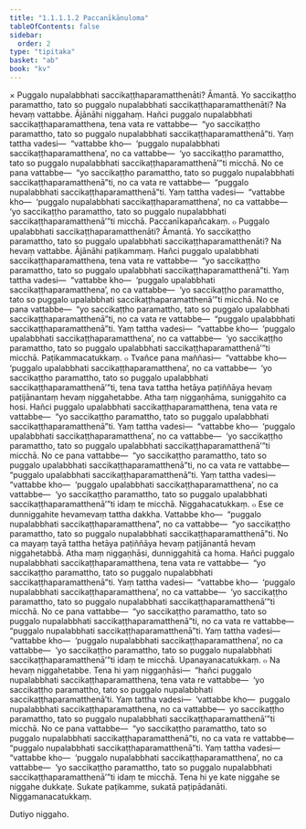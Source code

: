 ```yaml
---
title: "1.1.1.1.2 Paccanīkānuloma"
tableOfContents: false
sidebar:
  order: 2
type: "tipitaka"
basket: "ab"
book: "kv"
---
```



<DynamicBreadcrumb />

<Division number="6" book="kv" bookNo="32" page="4">

<Paragraph number="21" book="kv">
× Puggalo nupalabbhati saccikaṭṭhaparamatthenāti? Āmantā. Yo saccikaṭṭho paramattho, tato so puggalo nupalabbhati saccikaṭṭhaparamatthenāti? Na hevaṃ vattabbe.
</Paragraph>

<Paragraph number="22" book="kv">
Ājānāhi niggahaṃ. Hañci puggalo nupalabbhati saccikaṭṭhaparamatthena, tena vata re vattabbe—  “yo saccikaṭṭho paramattho, tato so puggalo nupalabbhati saccikaṭṭhaparamatthenā”ti. Yaṃ tattha vadesi—  “vattabbe kho—  ‘puggalo nupalabbhati saccikaṭṭhaparamatthena’, no ca vattabbe—  ‘yo saccikaṭṭho paramattho, tato so puggalo nupalabbhati saccikaṭṭhaparamatthenā’”ti micchā.
</Paragraph>

<Paragraph number="23" book="kv">
No ce pana vattabbe—  “yo saccikaṭṭho paramattho, tato so puggalo nupalabbhati saccikaṭṭhaparamatthenā”ti, no ca vata re vattabbe—  “puggalo nupalabbhati saccikaṭṭhaparamatthenā”ti. Yaṃ tattha vadesi—  “vattabbe kho—  ‘puggalo nupalabbhati saccikaṭṭhaparamatthena’, no ca vattabbe—  ‘yo saccikaṭṭho paramattho, tato so puggalo nupalabbhati saccikaṭṭhaparamatthenā’”ti micchā.

</Paragraph>
</Division>

<Paragraph number="24" type="center" book="kv">
Paccanīkapañcakaṃ.


</Paragraph>

<Division number="7" book="kv" bookNo="32" page="5">

<Paragraph number="25" book="kv">
๐ Puggalo upalabbhati saccikaṭṭhaparamatthenāti? Āmantā. Yo saccikaṭṭho paramattho, tato so puggalo upalabbhati saccikaṭṭhaparamatthenāti? Na hevaṃ vattabbe.
</Paragraph>

<Paragraph number="26" book="kv">
Ājānāhi paṭikammaṃ. Hañci puggalo upalabbhati saccikaṭṭhaparamatthena, tena vata re vattabbe—  “yo saccikaṭṭho paramattho, tato so puggalo upalabbhati saccikaṭṭhaparamatthenā”ti. Yaṃ tattha vadesi—  “vattabbe kho—  ‘puggalo upalabbhati saccikaṭṭhaparamatthena’, no ca vattabbe—  ‘yo saccikaṭṭho paramattho, tato so puggalo upalabbhati saccikaṭṭhaparamatthenā’”ti micchā.
</Paragraph>

<Paragraph number="27" book="kv">
No ce pana vattabbe—  “yo saccikaṭṭho paramattho, tato so puggalo upalabbhati saccikaṭṭhaparamatthenā”ti, no ca vata re vattabbe—  “puggalo upalabbhati saccikaṭṭhaparamatthenā”ti. Yaṃ tattha vadesi—  “vattabbe kho—  ‘puggalo upalabbhati saccikaṭṭhaparamatthena’, no ca vattabbe—  ‘yo saccikaṭṭho paramattho, tato so puggalo upalabbhati saccikaṭṭhaparamatthenā’”ti micchā.

</Paragraph>
</Division>

<Paragraph number="28" type="center" book="kv">
Paṭikammacatukkaṃ.


</Paragraph>

<Division number="8" book="kv" bookNo="32" page="5">

<Paragraph number="29" book="kv">
๐ Tvañce pana maññasi—  “vattabbe kho—  ‘puggalo upalabbhati saccikaṭṭhaparamatthena’, no ca vattabbe—  ‘yo saccikaṭṭho paramattho, tato so puggalo upalabbhati saccikaṭṭhaparamatthenā’”ti, tena tava tattha hetāya paṭiññāya hevaṃ paṭijānantaṃ hevaṃ niggahetabbe. Atha taṃ niggaṇhāma, suniggahito ca hosi.
</Paragraph>

<Paragraph number="30" book="kv">
Hañci puggalo upalabbhati saccikaṭṭhaparamatthena, tena vata re vattabbe—  “yo saccikaṭṭho paramattho, tato so puggalo upalabbhati saccikaṭṭhaparamatthenā”ti. Yaṃ tattha vadesi—  “vattabbe kho—  ‘puggalo upalabbhati saccikaṭṭhaparamatthena’, no ca vattabbe—  ‘yo saccikaṭṭho paramattho, tato so puggalo upalabbhati saccikaṭṭhaparamatthenā’”ti micchā.
</Paragraph>

<Paragraph number="31" book="kv">
No ce pana vattabbe—  “yo saccikaṭṭho paramattho, tato so puggalo upalabbhati saccikaṭṭhaparamatthenā”ti, no ca vata re vattabbe—  “puggalo upalabbhati saccikaṭṭhaparamatthenā”ti. Yaṃ tattha vadesi—  “vattabbe kho—  ‘puggalo upalabbhati saccikaṭṭhaparamatthena’, no ca vattabbe—  ‘yo saccikaṭṭho paramattho, tato so puggalo upalabbhati saccikaṭṭhaparamatthenā’”ti idaṃ te micchā.

</Paragraph>
</Division>

<Paragraph number="32" type="center" book="kv">
Niggahacatukkaṃ.


</Paragraph>

<Division number="9" book="kv" bookNo="32" page="6">

<Paragraph number="33" book="kv">
๐ Ese ce dunniggahite hevamevaṃ tattha dakkha. Vattabbe kho—  “puggalo nupalabbhati saccikaṭṭhaparamatthena”, no ca vattabbe—  “yo saccikaṭṭho paramattho, tato so puggalo nupalabbhati saccikaṭṭhaparamatthenā”ti. No ca mayaṃ tayā tattha hetāya paṭiññāya hevaṃ paṭijānantā hevaṃ niggahetabbā. Atha maṃ niggaṇhāsi, dunniggahitā ca homa.
</Paragraph>

<Paragraph number="34" book="kv">
Hañci puggalo nupalabbhati saccikaṭṭhaparamatthena, tena vata re vattabbe—  “yo saccikaṭṭho paramattho, tato so puggalo nupalabbhati saccikaṭṭhaparamatthenā”ti. Yaṃ tattha vadesi—  “vattabbe kho—  ‘puggalo nupalabbhati saccikaṭṭhaparamatthena’, no ca vattabbe—  ‘yo saccikaṭṭho paramattho, tato so puggalo nupalabbhati saccikaṭṭhaparamatthenā’”ti micchā.
</Paragraph>

<Paragraph number="35" book="kv">
No ce pana vattabbe—  “yo saccikaṭṭho paramattho, tato so puggalo nupalabbhati saccikaṭṭhaparamatthenā”ti, no ca vata re vattabbe—  “puggalo nupalabbhati saccikaṭṭhaparamatthenā”ti. Yaṃ tattha vadesi—  “vattabbe kho—  ‘puggalo nupalabbhati saccikaṭṭhaparamatthena’, no ca vattabbe—  ‘yo saccikaṭṭho paramattho, tato so puggalo nupalabbhati saccikaṭṭhaparamatthenā’”ti idaṃ te micchā.

</Paragraph>
</Division>

<Paragraph number="36" type="center" book="kv">
Upanayanacatukkaṃ.


</Paragraph>

<Division number="10" book="kv" bookNo="32" page="7">

<Paragraph number="37" book="kv">
๐ Na hevaṃ niggahetabbe. Tena hi yaṃ niggaṇhāsi—  “hañci puggalo nupalabbhati saccikaṭṭhaparamatthena, tena vata re vattabbe—  ‘yo saccikaṭṭho paramattho, tato so puggalo nupalabbhati saccikaṭṭhaparamatthenā’ti. Yaṃ tattha vadesi—  ‘vattabbe kho—  puggalo nupalabbhati saccikaṭṭhaparamatthena, no ca vattabbe—  yo saccikaṭṭho paramattho, tato so puggalo nupalabbhati saccikaṭṭhaparamatthenā’”ti micchā.
</Paragraph>

<Paragraph number="38" book="kv">
No ce pana vattabbe—  “yo saccikaṭṭho paramattho, tato so puggalo nupalabbhati saccikaṭṭhaparamatthenā”ti, no ca vata re vattabbe—  “puggalo nupalabbhati saccikaṭṭhaparamatthenā”ti. Yaṃ tattha vadesi—  “vattabbe kho—  ‘puggalo nupalabbhati saccikaṭṭhaparamatthena’, no ca vattabbe—  ‘yo saccikaṭṭho paramattho, tato so puggalo nupalabbhati saccikaṭṭhaparamatthenā’”ti idaṃ te micchā. Tena hi ye kate niggahe se niggahe dukkaṭe. Sukate paṭikamme, sukatā paṭipādanāti.

</Paragraph>
</Division>

<Paragraph number="39" type="center" book="kv">
Niggamanacatukkaṃ.

  
Dutiyo niggaho.
</Paragraph>